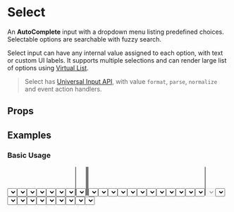 

# Select

<AssetCard className='float-right margin' component={Select} />

An **AutoComplete** input with a dropdown menu listing predefined choices. Selectable options are searchable with fuzzy search.

Select input can have any internal value assigned to each option, with text or custom UI labels. It supports multiple selections and can render large list of options using [Virtual List](/docs/ui/components/VirtualList).

> Select has [Universal Input API](/docs/ui/inputs#universal-input-api), with value `format`, `parse`, `normalize` and event action handlers.

## Props

<PropsTable component={Select} />

## Examples

### Basic Usage

<CodeExample>
  <Select options={options} />
</CodeExample>

<CodeExample desc='Via Universal Input'>
  <Input type='select' options={options} />
</CodeExample>

<CodeExample desc='Select Label'>
  <View>
    <Select label='Label' options={options} />
  </View>
</CodeExample>

<CodeExample desc='Placeholder Text'>
  <Select placeholder='Placeholder...' options={options} />
</CodeExample>

<CodeExample desc='Expand dropdown options upward'>
  <Select upward options={options} />
</CodeExample>

### Select Icons

<CodeExample desc='Icon at the start'>
  <Select icon='search' options={options} />
</CodeExample>

<CodeExample desc='Icon at the end'>
  <Select iconEnd='logo' options={options} />
</CodeExample>

<CodeExample desc='Icon at both ends'>
  <Select icon='search' iconEnd='logo' options={options} />
</CodeExample>

### Select Types

<CodeExample desc='Multiple Choices'>
  <Select multiple options={optionsText} value={['Alpha', 'Beta']} />
</CodeExample>

<CodeExample desc='Search AutoComplete'>
  <Select search options={optionsText} />
</CodeExample>

<CodeExample desc='Multiple Search Selection'>
  <Select multiple search options={optionsText} value={['Alpha']} />
</CodeExample>

<CodeExample desc='Allow adding new options'>
  <Select addOption multiple search options={optionsText} placeholder={'Enter new option...'} />
</CodeExample>

<CodeExample desc='Default Search Query'>
  <Select query='eta' multiple search options={optionsText} />
</CodeExample>


### Select Sizes

<CodeExample>
  <View className='gap'>
    <Select className='font-smallest' placeholder='smallest' options={options} />
    <Select className='font-smaller' placeholder='smaller' options={options} />
    <Select className='font-small' placeholder='small' options={options} />
    <Select placeholder='base' options={options} />
    <Select className='font-large' placeholder='large' options={options} />
    <Select className='font-larger' placeholder='larger' options={options} />
    <Select className='font-largest' placeholder='largest' options={options} />
  </View>
</CodeExample>

<CodeExample desc='Compact Selection'>
  <Select compact options={options} />
</CodeExample>

### Selection Configs

<CodeExample desc='Prefix Selected Option'>
  <Select prefix='$ ' value={1} options={options} />
</CodeExample>

<CodeExample desc='Selection Suffix'>
  <Select suffix=' USD' value={1} options={options} />
</CodeExample>

<CodeExample desc='Exclude Selected from Options'>
  <Select excludeSelected value={2} options={options} />
</CodeExample>

<CodeExample desc='Selection with overflowing text'>
  <Select value='Super Long Text that Overflows 200px'
          style={{maxWidth: 200}}
          options={options}
  />
</CodeExample>

<CodeExample desc='Multiple selections with overflow'>
  <Select multiple search
          value={['Super Long Text that Overflows 200px', 2]}
          style={{maxWidth: 200}}
          options={options}
  />
</CodeExample>

### Input States

<CodeExample desc='Disabled'>
  <Select disabled placeholder='disabled' options={options} />
</CodeExample>

<CodeExample desc='Read only'>
  <Select readonly placeholder='readonly' options={options} />
</CodeExample>

<CodeExample desc='Loading'>
  <Select loading placeholder='loading' options={options} />
</CodeExample>

### Input Values

<CodeExample desc='Default Value'>
  <Select defaultValue={1} options={options} />
</CodeExample>

<CodeExample desc='Controlled State'>
  <Select controlledValue value={2} options={options} />
</CodeExample>

<CodeExample desc='Hybrid State (uncontrolled, but updates on `value` changes)'>
  {() => {
    const [value, set] = useState(3)
    const nextValue = options[options.indexOf(value) + 1] || options[0]
    return (
      <View className='center gap'>
        <Select value={value} options={options} />
        <Button onClick={() => set(nextValue)}>
          👆🏽 Change to {nextValue}
        </Button>
      </View>
    )
  }}
</CodeExample>

<CodeExample desc='Option `value` different from text label'>
  <Select value={1} options={[
    {text: 'Alpha', value: 1},
    {text: 'Beta', value: 2},
    {text: 'Gamma', value: 3},
  ]} />
</CodeExample>

<CodeExample desc='Custom Options UI'>
  <Select value={0}
          options={[
            {
              text: 'Light', value: 1, children: (
                <Text><Icon name='md/light-mode' /> Light</Text>
              )
            },
            {
              text: 'Dark', value: 2, children: (
                <Text><Icon name='hi2/moon' /> Dark</Text>
              )
            },
            {text: 'System', value: 0},
          ]}
  />
</CodeExample>

### Event Handlers

<CodeExample desc='On Change Callback'>
  <Select placeholder='Select to fire event' onChange={(e, value) => alert(
    ips('onChange(\n  event: Event,\n  value: {value},\n  name?: string,\n  self: object,\n) {}', {value})
  )} options={options} />
</CodeExample>

<CodeExample desc='On Focus Callback'>
  <Select placeholder='Focus to fire event' onFocus={(e, value) => {
    // cannot alert() because after alert input gets focus again
    console.log(ips('onFocus(\n  event: Event,\n  value: {value},\n  name?: string,\n  self: object,\n) {}', {value}))
  }} options={options} />
</CodeExample>

<CodeExample desc='On Blur Callback'>
  <Select placeholder='Blur to fire event' onBlur={(e, value) => alert(
    ips('onBlur(\n  event: Event,\n  value: {value},\n  name?: string,\n  self: object,\n) {}', {value})
  )} options={options} />
</CodeExample>

Also refer to [Universal Select Input](/docs/ui/inputs/Input) for examples of other selection field props.
